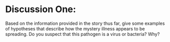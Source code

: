 # Discussion One:
Based on the information provided in the story thus far, give some examples of hypotheses that describe how the mystery illness appears to be spreading. Do you suspect that this pathogen is a virus or bacteria? Why?